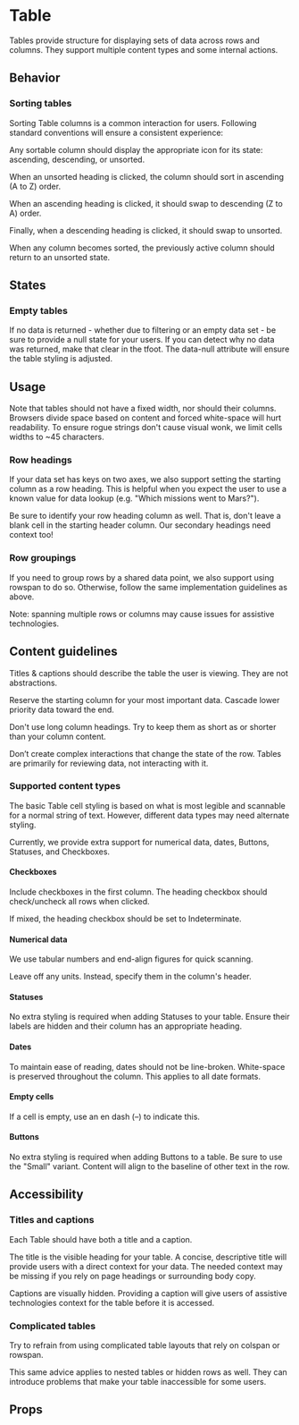 
<Meta anchor />

# Table

Tables provide structure for displaying sets of data across rows and columns. They support multiple content types and some internal actions.

<Canvas>
  <Story id="components-table--default" />
</Canvas>

## Behavior

### Sorting tables

Sorting Table columns is a common interaction for users. Following standard conventions will ensure a consistent experience:

Any sortable column should display the appropriate icon for its state: ascending, descending, or unsorted.

When an unsorted heading is clicked, the column should sort in ascending (A to Z) order.

When an ascending heading is clicked, it should swap to descending (Z to A) order.

Finally, when a descending heading is clicked, it should swap to unsorted.

When any column becomes sorted, the previously active column should return to an unsorted state.

<Canvas>
  <Story id="components-table--sorted" />
</Canvas>

## States

### Empty tables

If no data is returned - whether due to filtering or an empty data set - be sure to provide a null state for your users. If you can detect why no data was returned, make that clear in the tfoot.
The data-null attribute will ensure the table styling is adjusted.

<Canvas>
  <Story id="components-table--empty-table" />
</Canvas>

## Usage

Note that tables should not have a fixed width, nor should their columns. Browsers divide space based on content and forced white-space will hurt readability. To ensure rogue strings don't cause visual wonk, we limit cells widths to ~45 characters.

### Row headings

If your data set has keys on two axes, we also support setting the starting column as a row heading. This is helpful when you expect the user to use a known value for data lookup (e.g. "Which missions went to Mars?").

Be sure to identify your row heading column as well. That is, don't leave a blank cell in the starting header column. Our secondary headings need context too!

<Canvas>
  <Story id="components-table--row-heading" />
</Canvas>

### Row groupings

If you need to group rows by a shared data point, we also support using rowspan to do so. Otherwise, follow the same implementation guidelines as above.

Note: spanning multiple rows or columns may cause issues for assistive technologies.

<Canvas>
  <Story id="components-table--row-grouping" />
</Canvas>

## Content guidelines

Titles & captions should describe the table the user is viewing. They are not abstractions.

Reserve the starting column for your most important data. Cascade lower priority data toward the end.

Don't use long column headings. Try to keep them as short as or shorter than your column content.

Don’t create complex interactions that change the state of the row. Tables are primarily for reviewing data, not interacting with it.

### Supported content types

The basic Table cell styling is based on what is most legible and scannable for a normal string of text. However, different data types may need alternate styling.

Currently, we provide extra support for numerical data, dates, Buttons, Statuses, and Checkboxes.

<Canvas>
  <Story id="components-table--supported-content" />
</Canvas>

#### Checkboxes

Include checkboxes in the first column. The heading checkbox should check/uncheck all rows when clicked.

If mixed, the heading checkbox should be set to Indeterminate.

#### Numerical data

We use tabular numbers and end-align figures for quick scanning.

Leave off any units. Instead, specify them in the column's header.

#### Statuses

No extra styling is required when adding Statuses to your table. Ensure their labels are hidden and their column has an appropriate heading.

#### Dates

To maintain ease of reading, dates should not be line-broken. White-space is preserved throughout the column. This applies to all date formats.

#### Empty cells

If a cell is empty, use an en dash (–) to indicate this.

#### Buttons

No extra styling is required when adding Buttons to a table. Be sure to use the "Small" variant. Content will align to the baseline of other text in the row.

## Accessibility

### Titles and captions

Each Table should have both a title and a caption.

The title is the visible heading for your table. A concise, descriptive title will provide users with a direct context for your data. The needed context may be missing if you rely on page headings or surrounding body copy.

Captions are visually hidden. Providing a caption will give users of assistive technologies context for the table before it is accessed.

### Complicated tables

Try to refrain from using complicated table layouts that rely on colspan or rowspan.

This same advice applies to nested tables or hidden rows as well. They can introduce problems that make your table inaccessible for some users.

## Props

<ArgsTable />

<ThemeTable componentThemeReducer={theme} />
